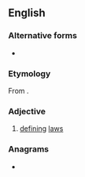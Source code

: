 ==English==

===Alternative forms===
* {{l|en|nomothetical}}

===Etymology===
From {{etyl|grc|en}} {{m|grc|νομοθετικός}}.

===Adjective===
{{en-adj}}
# {{lb|en|rare}} [[define|defining]] [[law]]s

===Anagrams===
* {{l|en|monothetic}}